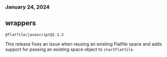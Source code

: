 ### January 24, 2024

## wrappers

`@flatfile/javascript@1.1.2`

This release fixes an issue when reusing an existing Flatfile space and adds
support for passing an existing space object to `startFlatfile`.
